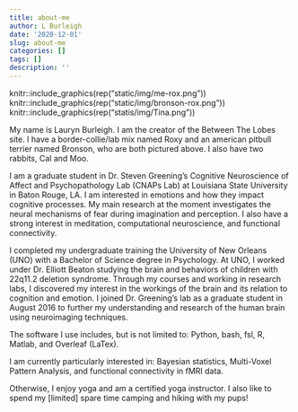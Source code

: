 ```yaml
---
title: about-me
author: L Burleigh
date: '2020-12-01'
slug: about-me
categories: []
tags: []
description: ''
---
```


knitr::include_graphics(rep("static/img/me-rox.png"))
knitr::include_graphics(rep("static/img/bronson-rox.png"))
knitr::include_graphics(rep("statis/img/Tina.png"))


My name is Lauryn Burleigh. I am the creator of the Between The Lobes site. I have a border-collie/lab mix named Roxy and an american pitbull terrier named Bronson, who are both pictured above. I also have two rabbits, Cal and Moo. 

I am a graduate student in Dr. Steven Greening’s Cognitive Neuroscience of Affect and Psychopathology Lab (CNAPs Lab) at Louisiana State University in Baton Rouge, LA. I am interested in emotions and how they impact cognitive processes. My main research at the moment investigates the neural mechanisms of fear during imagination and perception. I also have a strong interest in meditation, computational neuroscience, and functional connectivity.

I completed my undergraduate training the University of New Orleans (UNO) with a Bachelor of Science degree in Psychology. At UNO, I worked under Dr. Elliott Beaton studying the brain and behaviors of children with 22q11.2 deletion syndrome. Through my courses and working in research labs, I discovered my interest in the workings of the brain and its relation to cognition and emotion.
I joined Dr. Greening’s lab as a graduate student in August 2016 to further my understanding and research of the human brain using neuroimaging techniques.

The software I use includes, but is not limited to: Python, bash, fsl, R, Matlab, and Overleaf (LaTex).

I am currently particularly interested in: Bayesian statistics, Multi-Voxel Pattern Analysis, and functional connectivity in fMRI data.

Otherwise, I enjoy yoga and am a certified yoga instructor. I also like to spend my [limited] spare time camping and hiking with my pups! 